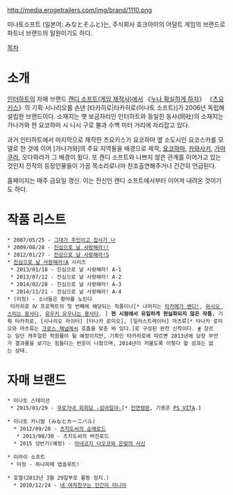 http://media.erogetrailers.com/img/brand/1110.png

미나토소프트 (일본어: みなとそふと)는, 주식회사 호크아이의 어덜트 게임의 브랜드로 파트너 브랜드의 일원이기도 하다.

[[목차]] 

= 소개 =
[[인터하트]]의 자매 브랜드 [[캔디 소프트|캔디 소프트(게임 제작사)]]에서 《[[누나 확실하게 하자]]》 《[[츠요키스]]》의 기획·시나리오를 손댄 [타카히로|타카히로(미나토 소프트)]가 2006년 독립해 설립한 브랜드이다. 소재지는 옛 보금자리인 인터하트와 동일한 동사(同社)의 소재지는 가나가와 현 요코하마 시 니시 구로 불과 수백 미터 거리에 자리잡고 있다.

과거 인터하트에서 마지막으로 제작한 츠요키스가 요코하마 옆 소도시인 요코스카를 모델로 한 것에 이어 [가나가와]의 주요 지역들을 배경으로 제작, [[요코하마]], [[카와사키]], [[가마쿠라]], 오다와라가 그 배경이 됬다. 또 캔디 소프트와 나쁘지 않은 관계를 이어가고 있는 것인지 전작의 등장인물들이 가끔 목소리로나마 찬조출연해주거나 간간히 언급된다.

홈페이지는 매주 금요일 갱신. 이는 전신인 캔디 소프트에서부터 이어져 내려온 것이기도 하다.

= 작품 리스트 =
 * 2007/05/25 - [[그대가 주인이고 집사가 나]] 
 * 2009/08/28 - [[진심으로 날 사랑해라!!]] 
 * 2012/01/27 - [[진심으로 날 사랑해라!S]] 
 * [[진심으로 날 사랑해라!A]] 시리즈
  * 2013/01/18 - 진심으로 날 사랑해라! A-1
  * 2013/07/12 - 진심으로 날 사랑해라! A-2
  * 2014/02/28 - 진심으로 날 사랑해라! A-3
  * 2014/11/21 - 진심으로 날 사랑해라! A-4
 * (미정) - 소녀들은 황야를 노린다
  타카히로 Ⅳ 프로젝트의 첫 번째에 해당되는 작품이나[* 나머지는 [[아카메가 벤다!]], [[와시오 스미는 용사다]], [[유우키 유우나는 용사다]]. ] '''현 시점에서 유일하게 현실화되지 않은 작품.''' 기획 타카히로, [시나리오 라이터] [타나카 로미오], [일러스트레이터] 마츠류[* 타나카 로미오와 마츠류는 [[크로스 채널]]에서 호흡을 맞춘 바 있다.]로 구성된 완전 신작이다. [http://www.minatosoft.com/release.php #] 장르는 일단 캐주얼한 학원물이 될 예정이지만, 기획인 타카히로에 따르면 2013년에 당장 무언가 결과물을 보기는 힘들다는 반응이 나왔으며, 2014년이 저물도록 이렇다 할 성과는 없는 상태.
 
= 자매 브랜드 =
 * 미나토 스테이션
  * 2015/01/29 - [[쿠로가네 회희담 -섬야일야-]][* [[전연령판]], 기종은 [[PS VITA]].]

 * 미나토 카니발 (みなとカーニバル)
   * 2012/09/28 - [[츠지도씨의 순애로드]] 
    * 2013/08/30 - 츠지도씨의 버진로드
   * 2015 상반기(예정) - [[아네코지 나오코와 은빛의 사신]] 

 * 미라이 소프트
  * 미정 - 하나히메 앱솔루트! 

 * 호엘(2013년 3월 29일부로 활동 정지.)
   * 2010/12/24 - [[내 여자친구는 인간이 아니야]] 

